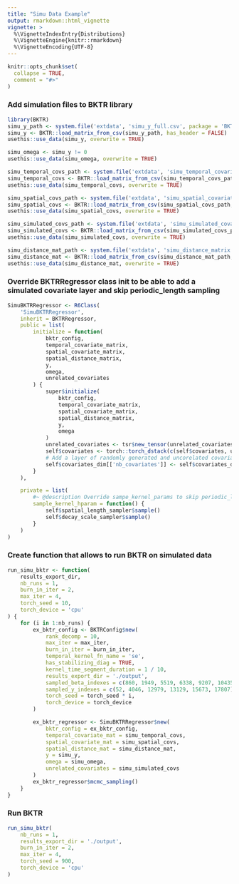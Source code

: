 ```yaml
---
title: "Simu Data Example"
output: rmarkdown::html_vignette
vignette: >
  %\VignetteIndexEntry{Distributions}
  %\VignetteEngine{knitr::rmarkdown}
  %\VignetteEncoding{UTF-8}
---
```


```r
knitr::opts_chunk$set(
  collapse = TRUE,
  comment = "#>"
)
```

### Add simulation files to BKTR library
```r
library(BKTR)
simu_y_path <- system.file('extdata', 'simu_y_full.csv', package = 'BKTR')
simu_y <- BKTR::load_matrix_from_csv(simu_y_path, has_header = FALSE)
usethis::use_data(simu_y, overwrite = TRUE)

simu_omega <- simu_y != 0
usethis::use_data(simu_omega, overwrite = TRUE)

simu_temporal_covs_path <- system.file('extdata', 'simu_temporal_covariates.csv', package = 'BKTR')
simu_temporal_covs <- BKTR::load_matrix_from_csv(simu_temporal_covs_path, has_header = FALSE)
usethis::use_data(simu_temporal_covs, overwrite = TRUE)

simu_spatial_covs_path <- system.file('extdata', 'simu_spatial_covariates.csv', package = 'BKTR')
simu_spatial_covs <- BKTR::load_matrix_from_csv(simu_spatial_covs_path, has_header = FALSE)
usethis::use_data(simu_spatial_covs, overwrite = TRUE)

simu_simulated_covs_path <- system.file('extdata', 'simu_simulated_covariates.csv', package = 'BKTR')
simu_simulated_covs <- BKTR::load_matrix_from_csv(simu_simulated_covs_path, has_header = FALSE)
usethis::use_data(simu_simulated_covs, overwrite = TRUE)

simu_distance_mat_path <- system.file('extdata', 'simu_distance_matrix.csv', package = 'BKTR')
simu_distance_mat <- BKTR::load_matrix_from_csv(simu_distance_mat_path, has_header = FALSE)
usethis::use_data(simu_distance_mat, overwrite = TRUE)
```

### Override BKTRRegressor class init to be able to add a simulated covariate layer and skip periodic_length sampling
```r
SimuBKTRRegressor <- R6Class(
    'SimuBKTRRegressor',
    inherit = BKTRRegressor,
    public = list(
        initialize = function(
            bktr_config,
            temporal_covariate_matrix,
            spatial_covariate_matrix,
            spatial_distance_matrix,
            y,
            omega,
            unrelated_covariates
        ) {
            super$initialize(
                bktr_config,
                temporal_covariate_matrix,
                spatial_covariate_matrix,
                spatial_distance_matrix,
                y,
                omega
            )
            unrelated_covariates <- tsr$new_tensor(unrelated_covariates)
            self$covariates <- torch::torch_dstack(c(self$covariates, unrelated_covariates))
            # Add a layer of randomly generated and uncorelated covariates
            self$covariates_dim[['nb_covariates']] <- self$covariates_dim[['nb_covariates']] + 1
        }
    ),

    private = list(
        #~ @description Override sampe_kernel_params to skip periodic_length
        sample_kernel_hparam = function() {
            self$spatial_length_sampler$sample()
            self$decay_scale_sampler$sample()
        }
    )
)
```

### Create function that allows to run BKTR on simulated data
```r
run_simu_bktr <- function(
    results_export_dir,
    nb_runs = 1,
    burn_in_iter = 2,
    max_iter = 4,
    torch_seed = 10,
    torch_device = 'cpu'
) {
    for (i in 1:nb_runs) {
        ex_bktr_config <- BKTRConfig$new(
            rank_decomp = 10,
            max_iter = max_iter,
            burn_in_iter = burn_in_iter,
            temporal_kernel_fn_name = 'se',
            has_stabilizing_diag = TRUE,
            kernel_time_segment_duration = 1 / 10,
            results_export_dir = './output',
            sampled_beta_indexes = c(860, 1949, 5519, 6338, 9207, 10435, 15034, 15868, 16059, 16944),
            sampled_y_indexes = c(52, 4046, 12979, 13129, 15673, 17807),
            torch_seed = torch_seed * i,
            torch_device = torch_device
        )

        ex_bktr_regressor <- SimuBKTRRegressor$new(
            bktr_config = ex_bktr_config,
            temporal_covariate_mat = simu_temporal_covs,
            spatial_covariate_mat = simu_spatial_covs,
            spatial_distance_mat = simu_distance_mat,
            y = simu_y,
            omega = simu_omega,
            unrelated_covariates = simu_simulated_covs
        )
        ex_bktr_regressor$mcmc_sampling()
    }
}
```

### Run BKTR
```r
run_simu_bktr(
    nb_runs = 1,
    results_export_dir = './output',
    burn_in_iter = 2,
    max_iter = 4,
    torch_seed = 900,
    torch_device = 'cpu'
)
```
